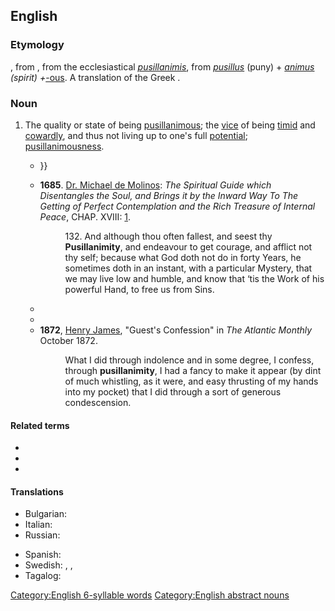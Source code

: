 ==English==

===Etymology===
{{root|en|ine-pro|*peh₂w-}}
{{suffix|en|pusillanimous|alt1=pusillanim(ous)|ity}}, from {{uder|en|frm|pusillanimité}}, from the ecclesiastical {{uder|en|la|-}} ''[[pusillanimis]]'', from ''[[pusillus]]'' (puny) + ''[[animus]] (spirit) + ''[[-ous]]. A translation of the Greek {{m|grc|ὀλιγόψυχος||faint-hearted}}.

===Noun===
{{en-noun|~}}

# The quality or state of being [[pusillanimous]]; the [[vice]] of being [[timid]] and [[cowardly]], and thus not living up to one's full [[potential]]; [[pusillanimousness]].
#* {{RQ:Shakespeare Henry 4-2 Q1|act=IV|scene=ii|page=67|passage=The ſecond property of your excellent ſherris, is the vvarming of the blood, vvhich before (cold & ſetled) left the lyuer vvhite & pale, vvhich is the badge of '''puſilanimitie''' and covvardize: but the ſherris vvarmes it, and makes it courſe from the invvards to the partes extreames, {{...}}}}
#* '''1685'''. [[w:Miguel de Molinos|Dr. Michael de Molinos]]: ''The Spiritual Guide which Disentangles the Soul, and Brings it by the Inward Way To The Getting of Perfect Contemplation and the Rich Treasure of Internal Peace'', CHAP. XVIII: [http://www.ccel.org/ccel/molinos/guide.html].
#*: 132. And although thou often fallest, and seest thy '''Pusillanimity''', and endeavour to get courage, and afflict not thy self; because what God doth not do in forty Years, he sometimes doth in an instant, with a particular Mystery, that we may live low and humble, and know that ‘tis the Work of his powerful Hand, to free us from Sins.
#* {{RQ:Gibbon Roman Empire|volume=I|chapter=I, Part III|passage=Instead of being confined within the walls of fortified cities, which the Romans considered as the refuge of weakness or '''pusillanimity''', the legions were encamped on the banks of the great rivers, and along the frontiers of the barbarians.}}
#* {{RQ:Irving History of New York|passage=their hectorings against an absent enemy, and their '''pusillanimity''' on his approach}}
#* '''1872''', [[w:Henry James|Henry James]], "Guest's Confession" in ''The Atlantic Monthly'' October 1872.
#*: What I did through indolence and in some degree, I confess, through '''pusillanimity''', I had a fancy to make it appear (by dint of much whistling, as it were, and easy thrusting of my hands into my pocket) that I did through a sort of generous condescension.

====Related terms====
* {{l|en|pusillanimous}}
* {{l|en|pusillanimousness}}
* {{l|en|faint-heartedness}}

====Translations====
{{trans-top|being timid}}
* Bulgarian: {{t+|bg|малодушие|n}}
* Italian: {{t+|it|pusillanimità|f}}
* Russian: {{t+|ru|малоду́шие|n}}
{{trans-mid}}
* Spanish: {{t+|es|pusilanimidad|f}}
* Swedish: {{t+|sv|räddhåga}}, {{t|sv|smomodighet}}, {{t+|sv|försagdhet}}
* Tagalog: {{t|tl|kahinaang loob}}
{{trans-bottom}}

[[Category:English 6-syllable words]]
[[Category:English abstract nouns]]
{{C|en|Fear}}